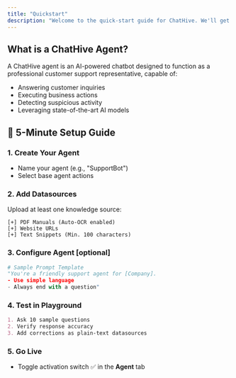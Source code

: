 ```yaml
---
title: "Quickstart"
description: "Welcome to the quick-start guide for ChatHive. We'll get you started in 5 minutes and take your AI agent to the next level."
---
```


## What is a ChatHive Agent?
A ChatHive agent is an AI-powered chatbot designed to function as a professional customer support representative, capable of:
- Answering customer inquiries
- Executing business actions
- Detecting suspicious activity
- Leveraging state-of-the-art AI models

## 🚀 5-Minute Setup Guide

### 1. Create Your Agent
- Name your agent (e.g., "SupportBot")
- Select base agent actions

### 2. Add Datasources
Upload at least one knowledge source:
```plaintext
[+] PDF Manuals (Auto-OCR enabled)
[+] Website URLs
[+] Text Snippets (Min. 100 characters)
```

### 3. Configure Agent [optional]
```python
# Sample Prompt Template
"You're a friendly support agent for [Company]. 
- Use simple language
- Always end with a question"
```

### 4. Test in Playground
```markdown
1. Ask 10 sample questions
2. Verify response accuracy
3. Add corrections as plain-text datasources
```

### 5. Go Live
- Toggle activation switch ✅ in the **Agent** tab
